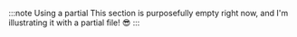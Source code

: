 :::note Using a partial
This section is purposefully empty right now, and I'm illustrating it with a partial file! :sunglasses:
:::